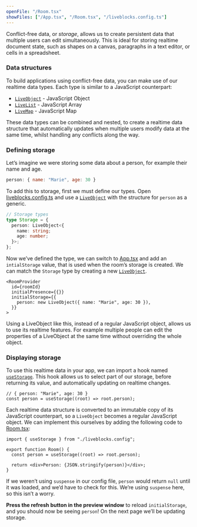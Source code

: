 ```yaml
---
openFile: "/Room.tsx"
showFiles: ["/App.tsx", "/Room.tsx", "/liveblocks.config.ts"]
---
```


Conflict-free data, or _storage_, allows us to create persistent data that
multiple users can edit simultaneously. This is ideal for storing realtime
document state, such as shapes on a canvas, paragraphs in a text editor, or
cells in a spreadsheet.

### Data structures

To build applications using conflict-free data, you can make use of our realtime
data types. Each type is similar to a JavaScript counterpart:

- [`LiveObject`][] - JavaScript Object
- [`LiveList`][] - JavaScript Array
- [`LiveMap`][] - JavaScript Map

These data types can be combined and nested, to create a realtime data structure
that automatically updates when multiple users modify data at the same time,
whilst handling any conflicts along the way.

### Defining storage

Let’s imagine we were storing some data about a person, for example their name
and age.

```js
person: { name: "Marie", age: 30 }
```

To add this to storage, first we must define our types. Open
[liveblocks.config.ts][] and use a [`LiveObject`][] with the structure for
`person` as a generic.

```ts
// Storage types
type Storage = {
  person: LiveObject<{
    name: string;
    age: number;
  }>;
};
```

Now we’ve defined the type, we can switch to [App.tsx][] and add an
`intialStorage` value, that is used when the room’s storage is created. We can
match the `Storage` type by creating a new [`LiveObject`][].

```tsx highlight="4-6"
<RoomProvider
  id={roomId}
  initialPresence={{}}
  initialStorage={{
    person: new LiveObject({ name: "Marie", age: 30 }),
  }}
>
```

Using a LiveObject like this, instead of a regular JavaScript object, allows us
to use its realtime features. For example multiple people can edit the
properties of a LiveObject at the same time without overriding the whole object.

### Displaying storage

To use this realtime data in your app, we can import a hook named
[`useStorage`][]. This hook allows us to select part of our storage, before
returning its value, and automatically updating on realtime changes.

```tsx
// { person: "Marie", age: 30 }
const person = useStorage((root) => root.person);
```

Each realtime data structure is converted to an immutable copy of its JavaScript
counterpart, so a `LiveObject` becomes a regular JavaScript object. We can
implement this ourselves by adding the following code to [Room.tsx][]:

```tsx
import { useStorage } from "./liveblocks.config";

export function Room() {
  const person = useStorage((root) => root.person);

  return <div>Person: {JSON.stringify(person)}</div>;
}
```

<Banner title="Without suspense">

If we weren’t using `suspense` in our config file, `person` would return `null`
until it was loaded, and we’d have to check for this. We’re using `suspense`
here, so this isn’t a worry.

</Banner>

**Press the refresh button in the preview window** to reload `initialStorage`,
and you should now be seeing `person`! On the next page we’ll be updating
storage.

[`LiveObject`]: /docs/api-reference/liveblocks-client#LiveObject
[`LiveList`]: /docs/api-reference/liveblocks-client#LiveList
[`LiveMap`]: /docs/api-reference/liveblocks-client#LiveMap
[`useStorage`]: /docs/api-reference/liveblocks-react#useStorage
[liveblocks.config.ts]: #/liveblocks.config.ts
[App.tsx]: #/App.tsx
[Room.tsx]: #/Room.tsx

